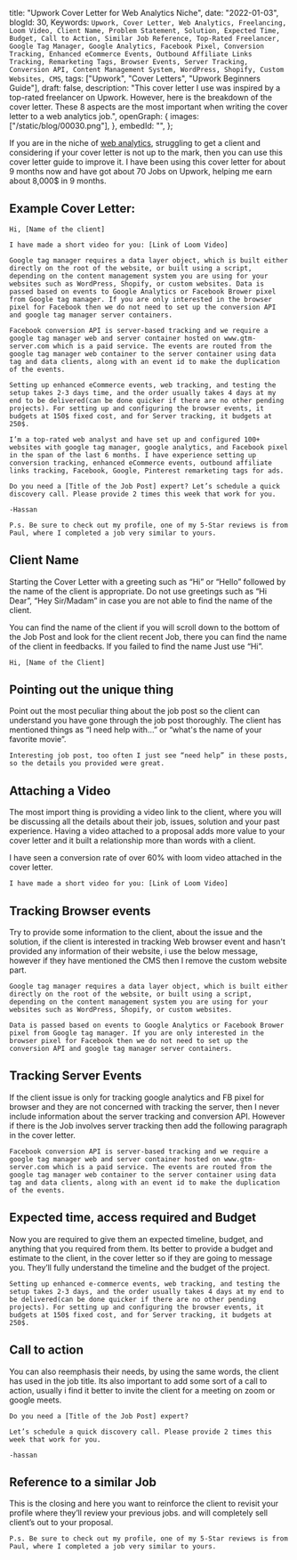   title: "Upwork Cover Letter for Web Analytics Niche",
  date: "2022-01-03",
  blogId: 30,
  Keywords: `Upwork, Cover Letter, Web Analytics, Freelancing, Loom Video, Client Name, Problem Statement, Solution, Expected Time, Budget, Call to Action, Similar Job Reference, Top-Rated Freelancer, Google Tag Manager, Google Analytics, Facebook Pixel, Conversion Tracking, Enhanced eCommerce Events, Outbound Affiliate Links Tracking, Remarketing Tags, Browser Events, Server Tracking, Conversion API, Content Management System, WordPress, Shopify, Custom Websites, CMS`,
  tags: ["Upwork", "Cover Letters", "Upwork Beginners Guide"],
  draft: false,
  description:
    "This cover letter I use was inspired by a top-rated freelancer on Upwork. However, here is the breakdown of the cover letter. These 8 aspects are the most important when writing the cover letter to a web analytics job.",
  openGraph: {
    images: ["/static/blog/00030.png"],
  },
  embedId: "",
};

If you are in the niche of [web analytics](https://www.upwork.com/freelance-jobs/web-analytics/), struggling to get a client and considering if your cover letter is not up to the mark, then you can use this cover letter guide to improve it. I have been using this cover letter for about 9 months now and have got about 70 Jobs on Upwork, helping me earn about 8,000$ in 9 months.

## Example Cover Letter:

```
Hi, [Name of the client]

I have made a short video for you: [Link of Loom Video]

Google tag manager requires a data layer object, which is built either directly on the root of the website, or built using a script, depending on the content management system you are using for your websites such as WordPress, Shopify, or custom websites. Data is passed based on events to Google Analytics or Facebook Brower pixel from Google tag manager. If you are only interested in the browser pixel for Facebook then we do not need to set up the conversion API and google tag manager server containers.

Facebook conversion API is server-based tracking and we require a google tag manager web and server container hosted on www.gtm-server.com which is a paid service. The events are routed from the google tag manager web container to the server container using data tag and data clients, along with an event id to make the duplication of the events.

Setting up enhanced eCommerce events, web tracking, and testing the setup takes 2-3 days time, and the order usually takes 4 days at my end to be delivered(can be done quicker if there are no other pending projects). For setting up and configuring the browser events, it budgets at 150$ fixed cost, and for Server tracking, it budgets at 250$.

I’m a top-rated web analyst and have set up and configured 100+ websites with google tag manager, google analytics, and Facebook pixel in the span of the last 6 months. I have experience setting up conversion tracking, enhanced eCommerce events, outbound affiliate links tracking, Facebook, Google, Pinterest remarketing tags for ads.

Do you need a [Title of the Job Post] expert? Let’s schedule a quick discovery call. Please provide 2 times this week that work for you.

-Hassan

P.s. Be sure to check out my profile, one of my 5-Star reviews is from Paul, where I completed a job very similar to yours.
```

## Client Name

Starting the Cover Letter with a greeting such as “Hi” or “Hello” followed by the name of the client is appropriate. Do not use greetings such as “Hi Dear”, “Hey Sir/Madam” in case you are not able to find the name of the client.

You can find the name of the client if you will scroll down to the bottom of the Job Post and look for the client recent Job, there you can find the name of the client in feedbacks. If you failed to find the name Just use “Hi”.

```
Hi, [Name of the Client]
```

## Pointing out the unique thing

Point out the most peculiar thing about the job post so the client can understand you have gone through the job post thoroughly. The client has mentioned things as “I need help with...” or “what's the name of your favorite movie”.

```
Interesting job post, too often I just see “need help” in these posts, so the details you provided were great.
```

## Attaching a Video

The most import thing is providing a video link to the client, where you will be discussing all the details about their job, issues, solution and your past experience. Having a video attached to a proposal adds more value to your cover letter and it built a relationship more than words with a client.

I have seen a conversion rate of over 60% with loom video attached in the cover letter.

```
I have made a short video for you: [Link of Loom Video]
```

## Tracking Browser events

Try to provide some information to the client, about the issue and the solution, if the client is interested in tracking Web browser event and hasn't provided any information of their website, i use the below message, however if they have mentioned the CMS then I remove the custom website part.

```
Google tag manager requires a data layer object, which is built either directly on the root of the website, or built using a script, depending on the content management system you are using for your websites such as WordPress, Shopify, or custom websites.

Data is passed based on events to Google Analytics or Facebook Brower pixel from Google tag manager. If you are only interested in the browser pixel for Facebook then we do not need to set up the conversion API and google tag manager server containers.

```

## Tracking Server Events

If the client issue is only for tracking google analytics and FB pixel for browser and they are not concerned with tracking the server, then I never include information about the server tracking and conversion API. However if there is the Job involves server tracking then add the following paragraph in the cover letter.

```
Facebook conversion API is server-based tracking and we require a google tag manager web and server container hosted on www.gtm-server.com which is a paid service. The events are routed from the google tag manager web container to the server container using data tag and data clients, along with an event id to make the duplication of the events.
```

## Expected time, access required and Budget

Now you are required to give them an expected timeline, budget, and anything that you required from them. Its better to provide a budget and estimate to the client, in the cover letter so if they are going to message you. They’ll fully understand the timeline and the budget of the project.

```
Setting up enhanced e-commerce events, web tracking, and testing the setup takes 2-3 days, and the order usually takes 4 days at my end to be delivered(can be done quicker if there are no other pending projects). For setting up and configuring the browser events, it budgets at 150$ fixed cost, and for Server tracking, it budgets at 250$.

```

## Call to action

You can also reemphasis their needs, by using the same words, the client has used in the job title. Its also important to add some sort of a call to action, usually i find it better to invite the client for a meeting on zoom or google meets.

```
Do you need a [Title of the Job Post] expert?

Let’s schedule a quick discovery call. Please provide 2 times this week that work for you.

-hassan
```

## Reference to a similar Job

This is the closing and here you want to reinforce the client to revisit your profile where they’ll review your previous jobs. and will completely sell client’s out to your proposal.

```
P.s. Be sure to check out my profile, one of my 5-Star reviews is from Paul, where I completed a job very similar to yours.

```
